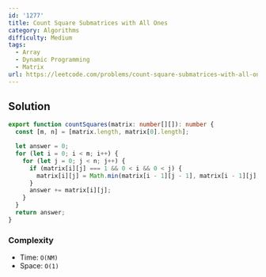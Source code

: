 ```yaml
---
id: '1277'
title: Count Square Submatrices with All Ones
category: Algorithms
difficulty: Medium
tags:
  - Array
  - Dynamic Programming
  - Matrix
url: https://leetcode.com/problems/count-square-submatrices-with-all-ones
---
```


## Solution

```typescript filename="solution.ts" copy
export function countSquares(matrix: number[][]): number {
  const [m, n] = [matrix.length, matrix[0].length];

  let answer = 0;
  for (let i = 0; i < m; i++) {
    for (let j = 0; j < n; j++) {
      if (matrix[i][j] === 1 && 0 < i && 0 < j) {
        matrix[i][j] = Math.min(matrix[i - 1][j - 1], matrix[i - 1][j], matrix[i][j - 1]) + 1;
      }
      answer += matrix[i][j];
    }
  }
  return answer;
}
```

### Complexity

- Time: `O(NM)`
- Space: `O(1)`
